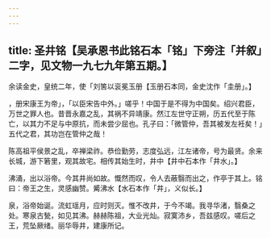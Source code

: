 ```yaml
---
---
---
```

title: 圣井铭【吴承恩书此铭石本「铭」下旁注「并叙」二字，见文物一九七九年第五期。】
---



余读金史，皇统二年，使「刘筈以衮冕玉册【玉册石本同，金史沈作「圭册」。】

，册宋康王为帝」，「以臣宋告中外。」嗟乎！中国于是不得为中国矣。绍兴君臣，万世之罪人也。昔晋永嘉之乱，其祸不异靖康。然江左世守正朔，历五代至于陈亡，以其力不足与中原抗，而未尝少屈也。孔子曰：「微管仲，吾其被发左衽矣！」五代之君，其功岂在管仲之哉！

陈高祖平侯景之乱，卒禅梁祚。恭俭勤劳，志度弘远，江左诸帝，号为最贤。余来长城，游下箬里，观其故宅。相传其始生时，井中【井中石本作「井水」。】

沸涌，出以浴帝。今其井尚如故。慨然而叹，令人去蔽翳而出之，作亭于其上。铭曰：帝王之生，灵感幽赞。觱沸水【水石本作「井」，义似长。】

泉，浴帝始诞。流虹瑶月，应时则灭。惟不改井，于今不竭。我寻华渚，翳桑之处。寒泉古甃，如见其沸。赫赫陈祖，大业光灿。寂寞沛乡，吾兹感叹。嗟后之王，荒坠厥绪。丽华辱井，建康所记。